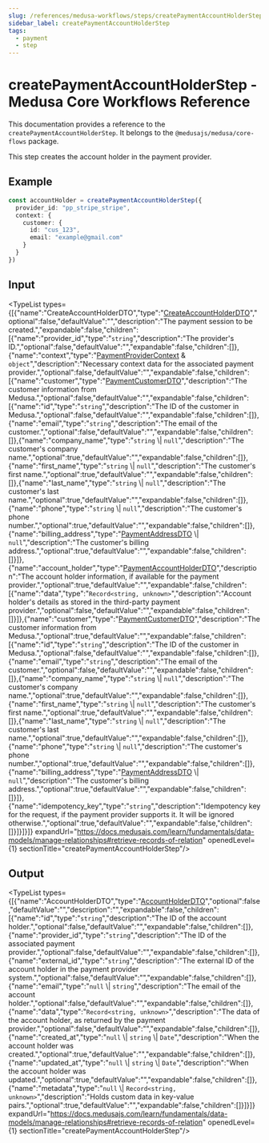 ```yaml
---
slug: /references/medusa-workflows/steps/createPaymentAccountHolderStep
sidebar_label: createPaymentAccountHolderStep
tags:
  - payment
  - step
---
```



# createPaymentAccountHolderStep - Medusa Core Workflows Reference

This documentation provides a reference to the `createPaymentAccountHolderStep`. It belongs to the `@medusajs/medusa/core-flows` package.

This step creates the account holder in the payment provider.

## Example

```ts
const accountHolder = createPaymentAccountHolderStep({
  provider_id: "pp_stripe_stripe",
  context: {
    customer: {
      id: "cus_123",
      email: "example@gmail.com"
    }
  }
})
```

## Input

<TypeList types={[{"name":"CreateAccountHolderDTO","type":"[CreateAccountHolderDTO](../../../../../payment/interfaces/payment.CreateAccountHolderDTO/page.mdx)","optional":false,"defaultValue":"","description":"The payment session to be created.","expandable":false,"children":[{"name":"provider_id","type":"`string`","description":"The provider's ID.","optional":false,"defaultValue":"","expandable":false,"children":[]},{"name":"context","type":"[PaymentProviderContext](../../../../../payment/interfaces/payment.PaymentProviderContext/page.mdx) & `object`","description":"Necessary context data for the associated payment provider.","optional":false,"defaultValue":"","expandable":false,"children":[{"name":"customer","type":"[PaymentCustomerDTO](../../../../../payment/types/payment.PaymentCustomerDTO/page.mdx)","description":"The customer information from Medusa.","optional":false,"defaultValue":"","expandable":false,"children":[{"name":"id","type":"`string`","description":"The ID of the customer in Medusa.","optional":false,"defaultValue":"","expandable":false,"children":[]},{"name":"email","type":"`string`","description":"The email of the customer.","optional":false,"defaultValue":"","expandable":false,"children":[]},{"name":"company_name","type":"`string` \\| `null`","description":"The customer's company name.","optional":true,"defaultValue":"","expandable":false,"children":[]},{"name":"first_name","type":"`string` \\| `null`","description":"The customer's first name.","optional":true,"defaultValue":"","expandable":false,"children":[]},{"name":"last_name","type":"`string` \\| `null`","description":"The customer's last name.","optional":true,"defaultValue":"","expandable":false,"children":[]},{"name":"phone","type":"`string` \\| `null`","description":"The customer's phone number.","optional":true,"defaultValue":"","expandable":false,"children":[]},{"name":"billing_address","type":"[PaymentAddressDTO](../../../../../payment/types/payment.PaymentAddressDTO/page.mdx) \\| `null`","description":"The customer's billing address.","optional":true,"defaultValue":"","expandable":false,"children":[]}]},{"name":"account_holder","type":"[PaymentAccountHolderDTO](../../../../../payment/types/payment.PaymentAccountHolderDTO/page.mdx)","description":"The account holder information, if available for the payment provider.","optional":true,"defaultValue":"","expandable":false,"children":[{"name":"data","type":"`Record<string, unknown>`","description":"Account holder's details as stored in the third-party payment provider.","optional":false,"defaultValue":"","expandable":false,"children":[]}]},{"name":"customer","type":"[PaymentCustomerDTO](../../../../../payment/types/payment.PaymentCustomerDTO/page.mdx)","description":"The customer information from Medusa.","optional":true,"defaultValue":"","expandable":false,"children":[{"name":"id","type":"`string`","description":"The ID of the customer in Medusa.","optional":false,"defaultValue":"","expandable":false,"children":[]},{"name":"email","type":"`string`","description":"The email of the customer.","optional":false,"defaultValue":"","expandable":false,"children":[]},{"name":"company_name","type":"`string` \\| `null`","description":"The customer's company name.","optional":true,"defaultValue":"","expandable":false,"children":[]},{"name":"first_name","type":"`string` \\| `null`","description":"The customer's first name.","optional":true,"defaultValue":"","expandable":false,"children":[]},{"name":"last_name","type":"`string` \\| `null`","description":"The customer's last name.","optional":true,"defaultValue":"","expandable":false,"children":[]},{"name":"phone","type":"`string` \\| `null`","description":"The customer's phone number.","optional":true,"defaultValue":"","expandable":false,"children":[]},{"name":"billing_address","type":"[PaymentAddressDTO](../../../../../payment/types/payment.PaymentAddressDTO/page.mdx) \\| `null`","description":"The customer's billing address.","optional":true,"defaultValue":"","expandable":false,"children":[]}]},{"name":"idempotency_key","type":"`string`","description":"Idempotency key for the request, if the payment provider supports it. It will be ignored otherwise.","optional":true,"defaultValue":"","expandable":false,"children":[]}]}]}]} expandUrl="https://docs.medusajs.com/learn/fundamentals/data-models/manage-relationships#retrieve-records-of-relation" openedLevel={1} sectionTitle="createPaymentAccountHolderStep"/>

## Output

<TypeList types={[{"name":"AccountHolderDTO","type":"[AccountHolderDTO](../../../../../payment/interfaces/payment.AccountHolderDTO/page.mdx)","optional":false,"defaultValue":"","description":"","expandable":false,"children":[{"name":"id","type":"`string`","description":"The ID of the account holder.","optional":false,"defaultValue":"","expandable":false,"children":[]},{"name":"provider_id","type":"`string`","description":"The ID of the associated payment provider.","optional":false,"defaultValue":"","expandable":false,"children":[]},{"name":"external_id","type":"`string`","description":"The external ID of the account holder in the payment provider system.","optional":false,"defaultValue":"","expandable":false,"children":[]},{"name":"email","type":"`null` \\| `string`","description":"The email of the account holder.","optional":false,"defaultValue":"","expandable":false,"children":[]},{"name":"data","type":"`Record<string, unknown>`","description":"The data of the account holder, as returned by the payment provider.","optional":false,"defaultValue":"","expandable":false,"children":[]},{"name":"created_at","type":"`null` \\| `string` \\| `Date`","description":"When the account holder was created.","optional":true,"defaultValue":"","expandable":false,"children":[]},{"name":"updated_at","type":"`null` \\| `string` \\| `Date`","description":"When the account holder was updated.","optional":true,"defaultValue":"","expandable":false,"children":[]},{"name":"metadata","type":"`null` \\| `Record<string, unknown>`","description":"Holds custom data in key-value pairs.","optional":true,"defaultValue":"","expandable":false,"children":[]}]}]} expandUrl="https://docs.medusajs.com/learn/fundamentals/data-models/manage-relationships#retrieve-records-of-relation" openedLevel={1} sectionTitle="createPaymentAccountHolderStep"/>
